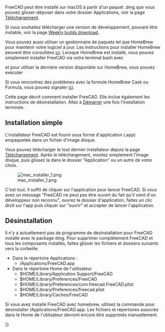 <languages/>

{{Docnav/fr
|[[Install_on_Linux/fr|Installation sous Linux]]
|[[Installing_additional_components/fr|Logiciels supplémentaires]]
}}

FreeCAD peut être installé sur macOS à partir d'un paquet .dmg que vous pouvez glisser-déposer dans votre dossier Applications, voir la page [[Download/fr|Téléchargement]].

<div class="mw-translate-fuzzy">
Si vous souhaitez télécharger une version de développement, pouvant être instable, voir la page [https://github.com/FreeCAD/FreeCAD-Bundle/releases/tag/weekly-builds Weekly builds download].
</div>

Vous pouvez aussi utiliser un gestionnaire de paquets tel que HomeBrew pour maintenir votre logiciel à jour. Les instructions pour installer HomeBrew peuvent être consultées [https://brew.sh/ ici]. Lorsque HomeBrew est installé, vous pouvez simplement installer FreeCAD via votre terminal bash avec 

{{Code|code=
brew install --cask freecad
}}

et pour utiliser la dernière version disponible sur HomeBrew, vous pouvez exécuter

{{Code|code=
brew install freecad
}}

Si vous rencontrez des problèmes avec la formule HomeBrew Cask ou Formula, vous pouvez signaler [https://github.com/FreeCAD/homebrew-freecad ici]. 

Cette page décrit comment installer FreeCAD. Elle inclue également les instructions de désinstallation. Allez à [[Getting_started/fr|Démarrer]] une fois l'installation terminée.

<span id="Simple_installation"></span>
== Installation simple ==

L'installateur FreeCAD est fourni sous forme d'application (.app) empaquetée dans un fichier d'image disque.

Vous pouvez télécharger le tout dernier installateur depuis la page [[Download/fr|Téléchargement]]. Après le téléchargement, montez simplement l'image disque, puis glissez la dans le dossier "Application" ou un autre de votre choix.

[[File:mac_installer_1.png]]

C'est tout. Il suffit de cliquer sur l'application pour lancer FreeCAD. Si vous avez un message "FreeCAD ne peut pas être ouvert du fait qu'il vient d'un développeur non reconnu", ouvrez le dossier d'application, faites un clic droit sur l'app puis cliquer sur "ouvrir" et accepter de lancer l'application.

<span id="Uninstallation"></span>
== Désinstallation ==

Il n'y a actuellement pas de programme de désinstallation pour FreeCAD installé avec le package dmg. Pour supprimer complètement FreeCAD et tous les composants installés, faites glisser les fichiers et dossiers suivants vers la corbeille:

*Dans le répertoire Applications :
**/Applications/FreeCAD.app
*Dans le répertoire Home de l'utilisateur
**$HOME/Library/Application Support/FreeCAD
**$HOME/Library/Preferences/FreeCAD
**$HOME/Library/Preferences/com.freecad.FreeCAD.plist
**$HOME/Library/Preferences/freecad.plist
**$HOME/Library/Caches/FreeCAD

Si vous avez installé FreeCAD avec homebrew, utilisez la commande {{incode|brew uninstall freecad}} pour désinstaller /Applications/FreeCAD.app. Les fichiers et répertoires associés dans le Home de l'utilisateur devront encore être supprimés manuellement.


{{Docnav/fr
|[[Install_on_Linux/fr|Installation sous Linux]]
|[[Installing_additional_components/fr|Logiciels supplémentaires]]
}}

{{Userdocnavi{{#translation:}}}}